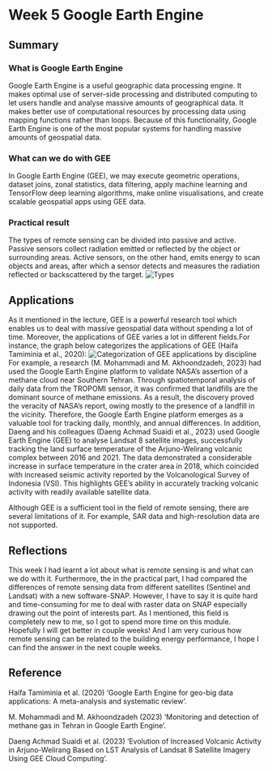 # Week 5 Google Earth Engine

## Summary

### What is Google Earth Engine
Google Earth Engine is a useful geographic data processing engine. It makes optimal use of server-side processing and distributed computing to let users handle and analyse massive amounts of geographical data. It makes better use of computational resources by processing data using mapping functions rather than loops. Because of this functionality, Google Earth Engine is one of the most popular systems for handling massive amounts of geospatial data.

### What can we do with GEE
In Google Earth Engine (GEE), we may execute geometric operations, dataset joins, zonal statistics, data filtering, apply machine learning and TensorFlow deep learning algorithms, make online visualisations, and create scalable geospatial apps using GEE data.

### Practical result
The types of remote sensing can be divided into passive and active. Passive sensors collect radiation emitted or reflected by the object or surrounding areas. Active sensors, on the other hand, emits energy to scan objects and areas, after which a sensor detects and measures the radiation reflected or backscattered by the target.
![Types](Types of remote sensing.jpg)

## Applications
As it mentioned in the lecture, GEE is a powerful research tool which enables us to deal with massive geospatial data without spending a lot of time. Moreover, the applications of GEE varies a lot in different fields.For instance, the graph below categorizes the applications of GEE (Haifa Tamiminia et al., 2020):
![Categorization of GEE applications by discipline](Categorization of GEE applications by discipline.jpg)
For example, a research (M. Mohammadi and M. Akhoondzadeh, 2023) had used the Google Earth Engine platform to validate NASA's assertion of a methane cloud near Southern Tehran. Through spatiotemporal analysis of daily data from the TROPOMI sensor, it was confirmed that landfills are the dominant source of methane emissions. As a result, the discovery proved the veracity of NASA's report, owing mostly to the presence of a landfill in the vicinity. Therefore, the Google Earth Engine platform emerges as a valuable tool for tracking daily, monthly, and annual differences. In addition, Daeng and his colleagues (Daeng Achmad Suaidi et al., 2023) used Google Earth Engine (GEE) to analyse Landsat 8 satellite images, successfully tracking the land surface temperature of the Arjuno-Welirang volcanic complex between 2016 and 2021. The data demonstrated a considerable increase in surface temperature in the crater area in 2018, which coincided with increased seismic activity reported by the Volcanological Survey of Indonesia (VSI). This highlights GEE's ability in accurately tracking volcanic activity with readily available satellite data.

Although GEE is a sufficient tool in the field of remote sensing, there are several limitations of it. For example, SAR data and high-resolution data are not supported.

## Reflections
This week I had learnt a lot about what is remote sensing is and what can we do with it. Furthermore, the in the practical part, I had compared the differences of remote sensing data from different satellites (Sentinel and Landsat) with a new software-SNAP. However, I have to say it is quite hard and time-consuming for me to deal with raster data on SNAP especially drawing out the point of interests part. As I mentioned, this field is completely new to me, so I got to spend more time on this module. Hopefully I will get better in couple weeks! And I am very curious how remote sensing can be related to the building energy performance, I hope I can find the answer in the next couple weeks.

## Reference
Haifa Tamiminia et al. (2020) ‘Google Earth Engine for geo-big data applications: A meta-analysis and systematic review’.


M. Mohammadi and M. Akhoondzadeh (2023) ‘Monitoring and detection of methane gas in Tehran in Google Earth Engine’.

Daeng Achmad Suaidi et al. (2023) ‘Evolution of Increased Volcanic Activity in Arjuno-Welirang  Based on LST Analysis of Landsat 8 Satellite Imagery Using  GEE Cloud Computing’.


